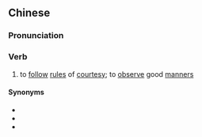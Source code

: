 {{also|守礼}}
==Chinese==
{{zh-forms|s=守礼}}

===Pronunciation===
{{zh-pron
|m=shǒulǐ
|c=sau2 lai5
|cat=v
}}

===Verb===
{{zh-verb}}

# {{lb|zh|literary}} to [[follow]] [[rule]]s of [[courtesy]]; to [[observe]] good [[manner]]s
#: {{zh-x|一定要守禮！冇得揀！|You must '''be polite'''! You have no choice!|C}}

====Synonyms====
* {{zh-l|講禮貌}}
* {{zh-l|有禮}}
* {{zh-l|有禮貌}}